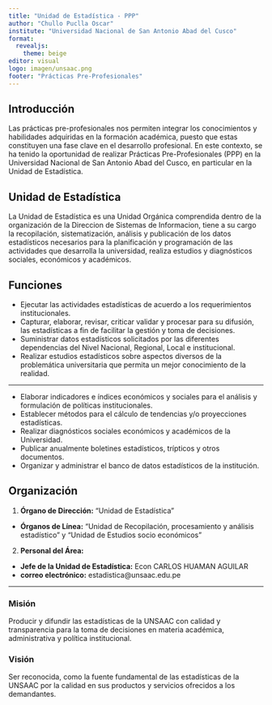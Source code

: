 ---
title: "Unidad de Estadística - PPP"
author: "Chullo Puclla Oscar"
institute: "Universidad Nacional de San Antonio Abad del Cusco"
format: 
  revealjs:
    theme: beige
editor: visual
logo: imagen/unsaac.png
footer: "Prácticas Pre-Profesionales"
---

## Introducción

Las prácticas pre-profesionales nos permiten integrar los conocimientos y habilidades adquiridas en la formación académica, puesto que estas constituyen una fase clave en el desarrollo profesional. En este contexto, se ha tenido la oportunidad de realizar Prácticas Pre-Profesionales (PPP) en la Universidad Nacional de San Antonio Abad del Cusco, en particular en la Unidad de Estadística.

## Unidad de Estadística

La Unidad de Estadística es una Unidad Orgánica comprendida dentro de la organización de la Direccion de Sistemas de Informacion, tiene a su cargo la recopilación, sistematización, análisis y publicación de los datos estadísticos necesarios para la planificación y programación de las actividades que desarrolla la universidad, realiza estudios y diagnósticos sociales, económicos  y académicos.

## Funciones

- Ejecutar las actividades estadísticas de acuerdo a los requerimientos institucionales.
- Capturar, elaborar, revisar, criticar validar y procesar para su difusión, las estadísticas a fin de facilitar la gestión y toma de decisiones.
- Suministrar datos estadísticos solicitados por las diferentes dependencias del Nivel Nacional, Regional, Local e institucional.
- Realizar estudios estadísticos sobre aspectos diversos de la problemática universitaria que permita un mejor conocimiento de la realidad.

------------------------------------------------------------------------

- Elaborar indicadores e índices económicos y sociales para el análisis y formulación de políticas institucionales.
- Establecer métodos para el cálculo de tendencias y/o proyecciones estadísticas.
- Realizar diagnósticos sociales económicos y académicos de la Universidad.
- Publicar anualmente boletines estadísticos, trípticos y otros documentos.
- Organizar y administrar el banco de datos estadísticos de la institución.

## Organización

1. **Órgano de Dirección:** "Unidad de Estadística"
- **Órganos de Línea:** "Unidad de Recopilación, procesamiento y análisis estadístico" y "Unidad de Estudios socio económicos"

2. **Personal del Área:** 
- **Jefe de la Unidad de Estadística:**  Econ CARLOS HUAMAN AGUILAR
- **correo electrónico:** estadistica@unsaac.edu.pe

----------------------------------------------------------------

### Misión
Producir y difundir las estadísticas de la UNSAAC con calidad y transparencia para la toma de decisiones en materia académica, administrativa y política institucional.

### Visión
Ser reconocida, como la fuente fundamental de las estadísticas de la UNSAAC por la calidad en sus productos y servicios ofrecidos a los demandantes.
